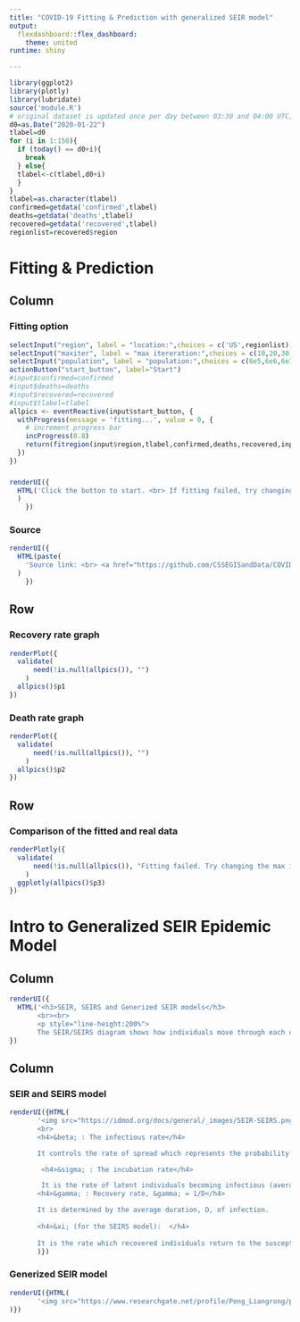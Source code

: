 ```yaml
---
title: "COVID-19 Fitting & Prediction with generalized SEIR model"
output: 
  flexdashboard::flex_dashboard:
    theme: united
runtime: shiny

---
```


```r
library(ggplot2)
library(plotly)
library(lubridate)
source('module.R')
# original dataset is updated once per day between 03:30 and 04:00 UTC, so this code could be down everyday midnight
d0=as.Date("2020-01-22")
tlabel=d0
for (i in 1:150){
  if (today() == d0+i){
    break
  } else{
  tlabel<-c(tlabel,d0+i)
  }
}
tlabel=as.character(tlabel)
confirmed=getdata('confirmed',tlabel)
deaths=getdata('deaths',tlabel)
recovered=getdata('recovered',tlabel)
regionlist=recovered$region
```

Fitting & Prediction
=====================================  

Column {.sidebar}
-----------------------------------------------------------------------

### Fitting option
```r
selectInput("region", label = "location:",choices = c('US',regionlist), selected = 'US')
selectInput("maxiter", label = "max itereration:",choices = c(10,20,30,40,50), selected = 30)
selectInput("population", label = "population:",choices = c(6e5,6e6,6e7,6e8), selected = 6e6)
actionButton("start_button", label="Start")
#input$confirmed=confirmed
#input$deaths=deaths
#input$recovered=recovered
#input$tlabel=tlabel
allpics <- eventReactive(input$start_button, {
  withProgress(message = 'fitting...', value = 0, {
    # increment progress bar
    incProgress(0.8)
    return(fitregion(input$region,tlabel,confirmed,deaths,recovered,input$maxiter,input$population))
  })
})
```

### 

```r
renderUI({
  HTML('Click the button to start. <br> If fitting failed, try changing the max iteration or the population. <br> Some region may not have enough data to fit. <br><br><br><br>'
  )
    })

```

### Source
```r
renderUI({
  HTML(paste(
    'Source link: <br> <a href="https://github.com/CSSEGISandData/COVID-19/tree/master/csse_covid_19_data">JHU CSSE COVID-19 Data</a> <br> Update date:  ',Sys.Date(),'')
  )
    })

```

Row {data-width=350}
-------------------------------------

### Recovery rate graph

```r

renderPlot({
  validate(
      need(!is.null(allpics()), "")
    )
  allpics()$p1
})
```

### Death rate graph
```r
renderPlot({
  validate(
      need(!is.null(allpics()), "")
    )
  allpics()$p2
})
```


Row {data-width=650}
-------------------------------------

### Comparison of the fitted and real data
```r
renderPlotly({
  validate(
      need(!is.null(allpics()), "Fitting failed. Try changing the max iteration or the population.")
    )
  ggplotly(allpics()$p3)
})
```

Intro to Generalized SEIR Epidemic Model
=====================================  
Column {.sidebar data-width=300}
-----------------------------------------------------------------------
```r
renderUI({
  HTML('<h3>SEIR, SEIRS and Generized SEIR models</h3> 
       <br><br>
       <p style="line-height:200%">
       The SEIR/SEIRS diagram shows how individuals move through each compartment in the model. The dashed line shows how the SEIR model becomes an SEIRS (Susceptible - Exposed - Infectious - Recovered - Susceptible) model, where recovered people may become susceptible again (recovery does not confer lifelong immunity). For example, rotovirus and malaria are diseases with long incubation durations, and where recovery only confers temporary immunity.</p>')
})

```


Column {}
-----------------------------------------------------------------------
### SEIR and SEIRS model

```r
renderUI({HTML(
       '<img src="https://idmod.org/docs/general/_images/SEIR-SEIRS.png" alt="SEIR and SEIRS model" width="400">
       <br>
       <h4>&beta; : The infectious rate</h4>

       It controls the rate of spread which represents the probability of transmitting disease between a susceptible and an infectious individual. 

        <h4>&sigma; : The incubation rate</h4>

        It is the rate of latent individuals becoming infectious (average duration of incubation is 1/&sigma;).
       <h4>&gamma; : Recovery rate, &gamma; = 1/D</h4>

       It is determined by the average duration, D, of infection. 
       
       <h4>&xi; (for the SEIRS model):  </h4>
       
       It is the rate which recovered individuals return to the susceptible statue due to loss of immunity. '
       )})
```

### Generized SEIR model

```r
renderUI({HTML(
       '<img src="https://www.researchgate.net/profile/Peng_Liangrong/publication/339323999/figure/fig1/AS:859773234860034@1581997321421/The-epidemic-model-for-COVID-19-The-highlighted-part-shows-the-classical-SEIR-model.ppm"  width="600">'
)})
```
